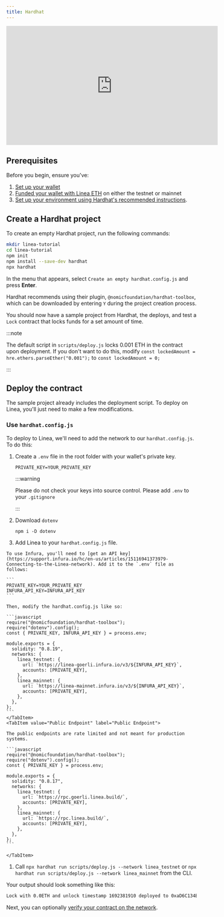 ```yaml
---
title: Hardhat
---
```



<iframe
  width="560"
  height="315"
  src="https://www.youtube.com/embed/cZ4F2uDBl_A"
  title="YouTube video player"
  frameBorder="0"
  allow="accelerometer; autoplay; clipboard-write; encrypted-media; gyroscope; picture-in-picture; web-share"
  allowfullscreen></iframe>

## Prerequisites

Before you begin, ensure you've:

1. [Set up your wallet](../../../use-mainnet/set-up-your-wallet.mdx)
2. [Funded your wallet with Linea ETH](../../../use-mainnet/fund.mdx) on either the testnet or mainnet
3. [Set up your environment using Hardhat's recommended instructions](https://hardhat.org/tutorial/setting-up-the-environment#2.-setting-up-the-environment).

## Create a Hardhat project

To create an empty Hardhat project, run the following commands:

```bash
mkdir linea-tutorial
cd linea-tutorial
npm init
npm install --save-dev hardhat
npx hardhat
```

In the menu that appears, select `Create an empty hardhat.config.js` and press **Enter**.

Hardhat recommends using their plugin, `@nomicfoundation/hardhat-toolbox`, which can be downloaded by entering `Y` during the project creation process.

You should now have a sample project from Hardhat, the deploys, and test a `Lock` contract that locks funds for a set amount of time.

:::note


The default script in `scripts/deploy.js` locks 0.001 ETH in the contract upon deployment. If you don't want to do this, modify `const lockedAmount = hre.ethers.parseEther("0.001");` to `const lockedAmount = 0;`

:::

## Deploy the contract

The sample project already includes the deployment script. To deploy on Linea, you'll just need to make a few modifications.

### Use `hardhat.config.js`

To deploy to Linea, we'll need to add the network to our `hardhat.config.js`. To do this:

1. Create a `.env` file in the root folder with your wallet's private key.

   ```
   PRIVATE_KEY=YOUR_PRIVATE_KEY
   ```

   :::warning

   Please do not check your keys into source control. Please add `.env` to your `.gitignore`

   :::

1. Download `dotenv`
   ```
   npm i -D dotenv
   ```
1. Add Linea to your `hardhat.config.js` file.

  <Tabs className="my-tabs">
    <TabItem value="Infura" label="Infura" default>

    To use Infura, you'll need to [get an API key](https://support.infura.io/hc/en-us/articles/15116941373979-Connecting-to-the-Linea-network). Add it to the `.env` file as follows:

    ```
    PRIVATE_KEY=YOUR_PRIVATE_KEY
    INFURA_API_KEY=INFURA_API_KEY
    ```

    Then, modify the hardhat.config.js like so:

    ```javascript
    require("@nomicfoundation/hardhat-toolbox");
    require("dotenv").config();
    const { PRIVATE_KEY, INFURA_API_KEY } = process.env;

    module.exports = {
      solidity: "0.8.19",
      networks: {
        linea_testnet: {
          url: `https://linea-goerli.infura.io/v3/${INFURA_API_KEY}`,
          accounts: [PRIVATE_KEY],
        },
        linea_mainnet: {
          url: `https://linea-mainnet.infura.io/v3/${INFURA_API_KEY}`,
          accounts: [PRIVATE_KEY],
        },
      },
    };
    ```
    </TabItem>
    <TabItem value="Public Endpoint" label="Public Endpoint">

    The public endpoints are rate limited and not meant for production systems.

    ```javascript
    require("@nomicfoundation/hardhat-toolbox");
    require("dotenv").config();
    const { PRIVATE_KEY } = process.env;

    module.exports = {
      solidity: "0.8.17",
      networks: {
        linea_testnet: {
          url: `https://rpc.goerli.linea.build/`,
          accounts: [PRIVATE_KEY],
        },
        linea_mainnet: {
          url: `https://rpc.linea.build/`,
          accounts: [PRIVATE_KEY],
        },
      },
    };
    ```

    </TabItem>

  </Tabs>

1. Call `npx hardhat run scripts/deploy.js --network linea_testnet` or `npx hardhat run scripts/deploy.js --network linea_mainnet` from the CLI.

Your output should look something like this:

```bash
Lock with 0.0ETH and unlock timestamp 1692381910 deployed to 0xaD6C134BD9EA1E174CC8EA77755BF79C86148d38
```

Next, you can optionally [verify your contract on the network](../verify-smart-contract/hardhat.md).
